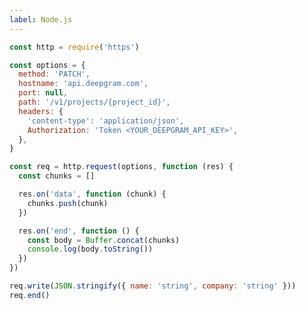 ---
label: Node.js
---

```js
const http = require('https')

const options = {
  method: 'PATCH',
  hostname: 'api.deepgram.com',
  port: null,
  path: '/v1/projects/{project_id}',
  headers: {
    'content-type': 'application/json',
    Authorization: 'Token <YOUR_DEEPGRAM_API_KEY>',
  },
}

const req = http.request(options, function (res) {
  const chunks = []

  res.on('data', function (chunk) {
    chunks.push(chunk)
  })

  res.on('end', function () {
    const body = Buffer.concat(chunks)
    console.log(body.toString())
  })
})

req.write(JSON.stringify({ name: 'string', company: 'string' }))
req.end()
```
